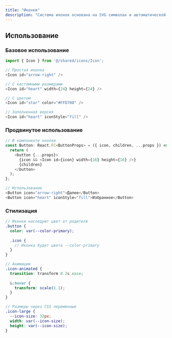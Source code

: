```yaml
---
title: "Иконки"
description: "Система иконок основана на SVG символах и автоматической генерации TypeScript кода. Это обеспечивает типобезопасность, оптимизацию производительности и удобство использования."
---
```


<HikasamiIconsBox />

## Использование

### Базовое использование

```typescript
import { Icon } from '@/shared/icons/Icon';

// Простая иконка
<Icon id="arrow-right" />

// С кастомными размерами
<Icon id="heart" width={24} height={24} />

// С цветом
<Icon id="star" color="#FFD700" />

// Заполненная версия
<Icon id="heart" iconStyle="fill" />
```

### Продвинутое использование

```typescript
// В компоненте кнопки
const Button: React.FC<ButtonProps> = ({ icon, children, ...props }) => {
  return (
    <button {...props}>
      {icon && <Icon id={icon} width={16} height={16} />}
      {children}
    </button>
  );
};

// Использование
<Button icon="arrow-right">Далее</Button>
<Button icon="heart" iconStyle="fill">Избранное</Button>
```

### Стилизация

```scss
// Иконки наследуют цвет от родителя
.button {
  color: var(--color-primary);
  
  .icon {
    // Иконка будет цвета --color-primary
  }
}

// Анимации
.icon-animated {
  transition: transform 0.2s ease;
  
  &:hover {
    transform: scale(1.1);
  }
}

// Размеры через CSS переменные
.icon-large {
  --icon-size: 32px;
  width: var(--icon-size);
  height: var(--icon-size);
}
```
